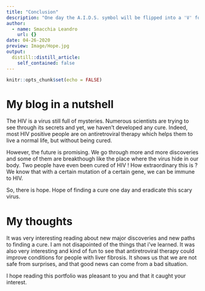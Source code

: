 ```yaml
---
title: "Conclusion"
description: "One day the A.I.D.S. symbol will be flipped into a 'V' for victory."
author:
  - name: Smacchia Leandro
    url: {}
date: 04-26-2020
preview: Image/Hope.jpg
output:
  distill::distill_article:
    self_contained: false
---
```


```r
knitr::opts_chunk$set(echo = FALSE)
```

# My blog in a nutshell

The HIV is a virus still full of mysteries. Numerous scientists are trying to see through its secrets and yet, we haven't developed any cure. Indeed, most HIV positive people are on antiretroviral therapy which helps them to live a normal life, but without being cured. 

However, the future is promising. We go through more and more discoveries and some of them are breakthough like the place where the virus hide in our body.
Two people have even been cured of HIV ! How extraordinary this is ? We know that with a certain mutation of a certain gene, we can be immune to HIV.

So, there is hope. Hope of finding a cure one day and eradicate this scary virus.


# My thoughts

It was very interesting reading about new major discoveries and new paths to finding a cure. I am not disapointed of the things that i've learned. It was also very interesting and kind of fun to see that antiretroviral therapy could improve conditions for people with liver fibrosis. It shows us that we are not safe from surprises, and that good news can come from a bad situation.

I hope reading this portfolio was pleasant to you and that it caught your interest.
